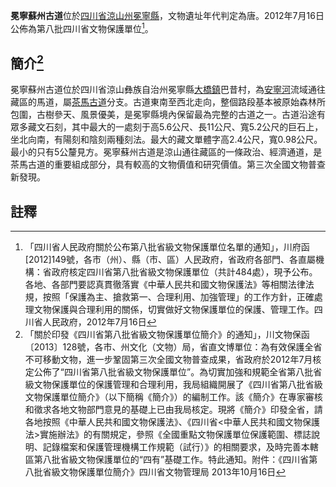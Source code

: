 {{msg:四川省文物保護單位
|名稱 = 冕寧蘇州古道
|編號 = 41
|圖片 = 
|級別 = S8
|分類 = 
|時代 = [[唐代|唐代]]
|地点 = [[四川省|四川省]][[涼山州|涼山州]][[冕寧縣|冕寧縣]]
|坐標 =
|登錄 = 2012年7月16日
}}
'''冕寧蘇州古道'''位於[[四川省|四川省]][[涼山州|涼山州]][[冕寧縣|冕寧縣]]，文物遺址年代判定為唐。2012年7月16日公佈為第八批四川省文物保護單位<ref>「四川省人民政府關於公布第八批省級文物保護單位名單的通知」，川府函[2012]149號，各市（州）、縣（市、區）人民政府，省政府各部門、各直屬機構：省政府核定四川省第八批省級文物保護單位（共計484處），現予公布。各地、各部門要認真貫徹落實《中華人民共和國文物保護法》等相關法律法規，按照「保護為主、搶救第一、合理利用、加強管理」的工作方針，正確處理文物保護與合理利用的關係，切實做好文物保護單位的保護、管理工作。四川省人民政府，2012年7月16日</ref>。
== 簡介<ref>「關於印發《四川省第八批省級文物保護單位簡介》的通知」，川文物保函〔2013〕128號，各市、州文化（文物）局，省直文博單位：為有效保護全省不可移動文物，進一步鞏固第三次全國文物普查成果，省政府於2012年7月核定公佈了“四川省第八批省級文物保護單位”。為切實加強和規範全省第八批省級文物保護單位的保護管理和合理利用，我局組織開展了《四川省第八批省級文物保護單位簡介》（以下簡稱《簡介》）的編制工作。該《簡介》在專家審核和徵求各地文物部門意見的基礎上已由我局核定。現將《簡介》印發全省，請各地按照《中華人民共和國文物保護法》、《四川省<中華人民共和國文物保護法>實施辦法》的有關規定，參照《全國重點文物保護單位保護範圍、標誌說明、記錄檔案和保護管理機構工作規範（試行）》的相關要求，及時完善本轄區第八批省級文物保護單位的“四有”基礎工作。特此通知。附件：《四川省第八批省級文物保護單位簡介》四川省文物管理局  2013年10月16日</ref> ==
冕寧蘇州古道位於四川省涼山彝族自治州冕寧縣[[大橋鎮|大橋鎮]]巴昔村，為[[安寧河|安寧河]]流域通往藏區的馬道，屬[[茶馬古道|茶馬古道]]分支。古道東南至西北走向，整個路段基本被原始森林所包圍，古樹參天、風景優美，是冕寧縣境內保留最為完整的古道之一。古道沿途有眾多藏文石刻，其中最大的一處刻于高5.6公尺、長11公尺、寬5.2公尺的巨石上，坐北向南，有陽刻和陰刻兩種刻法。最大的藏文單體字高2.4公尺，寬0.98公尺。最小的只有5公釐見方。冕寧蘇州古道是涼山通往藏區的一條政治、經濟通道，是茶馬古道的重要組成部分，具有較高的文物價值和研究價值。第三次全國文物普查新發現。
==註釋==
{{reflist}}